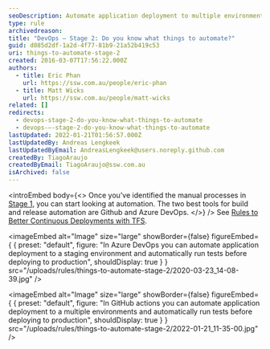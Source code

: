 ```yaml
---
seoDescription: Automate application deployment to multiple environments and run tests before deploying to production with GitHub actions or Azure DevOps.
type: rule
archivedreason:
title: "DevOps – Stage 2: Do you know what things to automate?"
guid: d085d2df-1a2d-4f77-81b9-21a52b419c53
uri: things-to-automate-stage-2
created: 2016-03-07T17:56:22.000Z
authors:
  - title: Eric Phan
    url: https://ssw.com.au/people/eric-phan
  - title: Matt Wicks
    url: https://ssw.com.au/people/matt-wicks
related: []
redirects:
  - devops-stage-2-do-you-know-what-things-to-automate
  - devops-–-stage-2-do-you-know-what-things-to-automate
lastUpdated: 2022-01-21T01:56:57.000Z
lastUpdatedBy: Andreas Lengkeek
lastUpdatedByEmail: AndreasLengkeek@users.noreply.github.com
createdBy: TiagoAraujo
createdByEmail: TiagoAraujo@ssw.com.au
isArchived: false
---
```


<introEmbed
  body={<>
Once you’ve identified the manual processes in [Stage 1](/things-to-measure), you can start looking at automation. The two best tools for build and release automation are Github and Azure DevOps.
  </>}
/>
See [Rules to Better Continuous Deployments with TFS](/rules-to-better-continuous-deployment-with-tfs).


<imageEmbed
  alt="Image"
  size="large"
  showBorder={false}
  figureEmbed={ {
    preset: "default",
    figure: "In Azure DevOps you can automate application deployment to a staging environment and automatically run tests before deploying to production",
    shouldDisplay: true
  } }
  src="/uploads/rules/things-to-automate-stage-2/2020-03-23_14-08-39.jpg"
/>


<imageEmbed
  alt="Image"
  size="large"
  showBorder={false}
  figureEmbed={ {
    preset: "default",
    figure: "In GitHub actions you can automate application deployment to a multiple environments and automatically run tests before deploying to production",
    shouldDisplay: true
  } }
  src="/uploads/rules/things-to-automate-stage-2/2022-01-21_11-35-00.jpg"
/>
